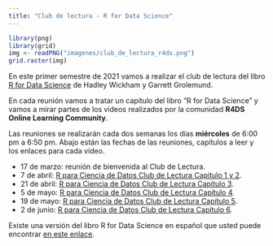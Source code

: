 ---
title: "Club de lectura - R for Data Science"
---

```{r fig.asp=1.0, fig.align='center', echo=FALSE}
library(png)
library(grid)
img <- readPNG("imagenes/club_de_lectura_r4ds.png")
grid.raster(img)
```

En este primer semestre de 2021 vamos a realizar el club de lectura del libro [R for Data Science](https://r4ds.had.co.nz/) de Hadley Wickham y Garrett Grolemund.

En cada reunión vamos a tratar un capítulo del libro "R for Data Science" y vamos a mirar partes de los videos realizados por la comunidad **R4DS Online Learning Community**.

Las reuniones se realizarán cada dos semanas los días __miércoles__ de 6:00 pm a 6:50 pm. Abajo están las fechas de las reuniones, capítulos a leer y los enlaces para cada video.

-   17 de marzo: reunión de bienvenida al Club de Lectura.
-   7 de abril: [R para Ciencia de Datos Club de Lectura Capítulo 1 y 2](https://youtu.be/q2IquNe1mnw).
-   21 de abril: [R para Ciencia de Datos Club de Lectura Capítulo 3](https://youtu.be/sYJlzqdEswM).
-   5 de mayo: [R para Ciencia de Datos Club de Lectura Capítulo 4](https://youtu.be/CMqlPZsNiqo).
-   19 de mayo: [R para Ciencia de Datos Club de Lectura Capítulo 5](https://youtu.be/N4V2NL-TTg8).
-   2 de junio: [R para Ciencia de Datos Club de Lectura Capítulo 6](https://youtu.be/f1ZGqZvt0ws).

<!---
### Las reuniones se realizarán por google meet, por favor llene el siguiente formulario para inscribirse.
<center>
<a href="https://forms.gle/EieQMQTciyQcsnQh9"><img src="imagenes/inscripcion.png" border="0" width="150" height="150"/></a>
</center>
--->

Existe una versión del libro R for Data Science en español que usted puede encontrar [en este enlace](https://es.r4ds.hadley.nz/).



